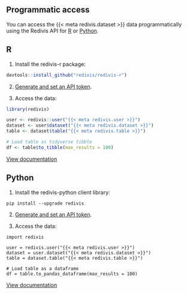 ## Programmatic access

You can access the {{< meta redivis.dataset >}} data programmatically using the Redivis API for [R](https://apidocs.redivis.com/client-libraries/redivis-r) or [Python](https://apidocs.redivis.com/client-libraries/redivis-python).

::: {.panel-tabset}

## R

1. Install the redivis-r package:
```.r
devtools::install_github("redivis/redivis-r")
```

2. [Generate and set an API token](https://apidocs.redivis.com/client-libraries/redivis-r/getting-started#authentication).

3. Access the data:

```.r
library(redivis)

user <- redivis::user("{{< meta redivis.user >}}")
dataset <- user$dataset("{{< meta redivis.dataset >}}")
table <- dataset$table("{{< meta redivis.table >}}")

# Load table as tidyverse tibble
df <- table$to_tibble(max_results = 100)
```

[View documentation](https://apidocs.redivis.com/client-libraries/redivis-r)

## Python

1. Install the redivis-python client library:
```.python
pip install --upgrade redivis
```

2. [Generate and set an API token](https://apidocs.redivis.com/client-libraries/redivis-python/getting-started#authentication).

3. Access the data:
```.python
import redivis

user = redivis.user("{{< meta redivis.user >}}")
dataset = user.dataset("{{< meta redivis.dataset >}}")
table = dataset.table("{{< meta redivis.table >}}")

# Load table as a dataframe
df = table.to_pandas_dataframe(max_results = 100)
```

[View documentation](https://apidocs.redivis.com/client-libraries/redivis-python)

:::

